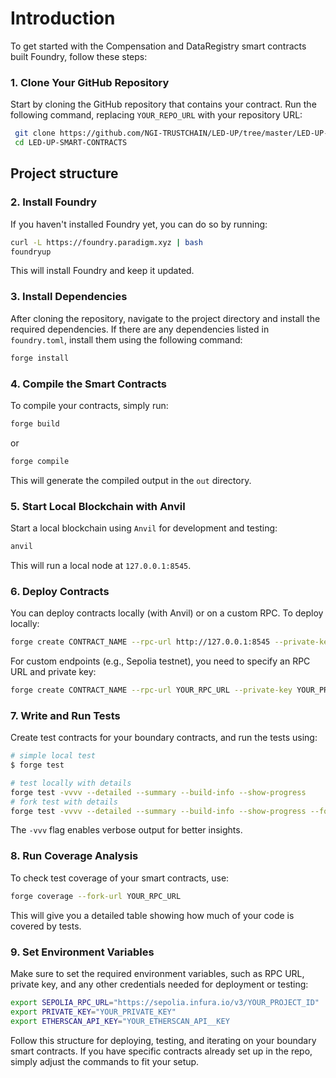 # Introduction

To get started with the Compensation and DataRegistry smart contracts built Foundry, follow these steps:

### 1. **Clone Your GitHub Repository**

Start by cloning the GitHub repository that contains your contract. Run the following command, replacing `YOUR_REPO_URL` with your repository URL:

```bash
 git clone https://github.com/NGI-TRUSTCHAIN/LED-UP/tree/master/LED-UP-SMART-CONTRACTS
 cd LED-UP-SMART-CONTRACTS
```

## Project structure


<SCTree />

### 2. **Install Foundry**

If you haven't installed Foundry yet, you can do so by running:

```bash
curl -L https://foundry.paradigm.xyz | bash
foundryup
```

This will install Foundry and keep it updated.

### 3. **Install Dependencies**

After cloning the repository, navigate to the project directory and install the required dependencies. If there are any dependencies listed in `foundry.toml`, install them using the following command:

```bash
forge install
```

### 4. **Compile the Smart Contracts**

To compile your contracts, simply run:

```bash
forge build
```

or

```bash
forge compile
```

This will generate the compiled output in the `out` directory.

### 5. **Start Local Blockchain with Anvil**

Start a local blockchain using `Anvil` for development and testing:

```bash
anvil
```

This will run a local node at `127.0.0.1:8545`.

### 6. **Deploy Contracts**

You can deploy contracts locally (with Anvil) or on a custom RPC. To deploy locally:

```bash
forge create CONTRACT_NAME --rpc-url http://127.0.0.1:8545 --private-key YOUR_PRIVATE_KEY
```

For custom endpoints (e.g., Sepolia testnet), you need to specify an RPC URL and private key:

```bash
forge create CONTRACT_NAME --rpc-url YOUR_RPC_URL --private-key YOUR_PRIVATE_KEY
```

### 7. **Write and Run Tests**

Create test contracts for your boundary contracts, and run the tests using:

```bash
# simple local test
$ forge test

# test locally with details
forge test -vvvv --detailed --summary --build-info --show-progress
# fork test with details
forge test -vvvv --detailed --summary --build-info --show-progress --fork <rpc_url>
```

The `-vvv` flag enables verbose output for better insights.

### 8. **Run Coverage Analysis**

To check test coverage of your smart contracts, use:

```bash
forge coverage --fork-url YOUR_RPC_URL
```

This will give you a detailed table showing how much of your code is covered by tests.

### 9. **Set Environment Variables**

Make sure to set the required environment variables, such as RPC URL, private key, and any other credentials needed for deployment or testing:

```bash
export SEPOLIA_RPC_URL="https://sepolia.infura.io/v3/YOUR_PROJECT_ID"
export PRIVATE_KEY="YOUR_PRIVATE_KEY"
export ETHERSCAN_API_KEY="YOUR_ETHERSCAN_API__KEY
```

Follow this structure for deploying, testing, and iterating on your boundary smart contracts. If you have specific contracts already set up in the repo, simply adjust the commands to fit your setup.

